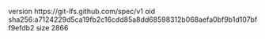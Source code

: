 version https://git-lfs.github.com/spec/v1
oid sha256:a7124229d5ca19fb2c16cdd85a8dd68598312b068aefa0bf9b1d107bff9efdb2
size 2866
